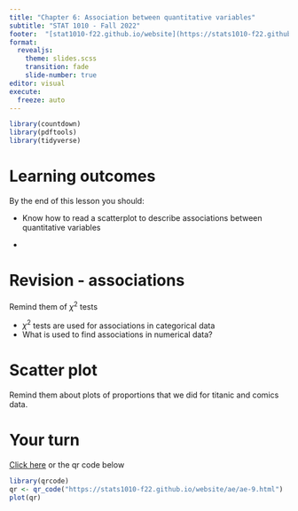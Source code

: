 ```yaml
---
title: "Chapter 6: Association between quantitative variables"
subtitle: "STAT 1010 - Fall 2022"
footer:  "[stat1010-f22.github.io/website](https://stats1010-f22.github.io/website/)"
format: 
  revealjs: 
    theme: slides.scss
    transition: fade
    slide-number: true
editor: visual
execute:
  freeze: auto
---
```


```r
library(countdown)
library(pdftools)
library(tidyverse)
```

# Learning outcomes

By the end of this lesson you should:

-   Know how to read a scatterplot to describe associations between quantitative variables

-   

# Revision - associations

::: {.notes}
Remind them of $\chi^2$ tests
:::

::: {.incremental}
- $\chi^2$ tests are used for associations in categorical data
- What is used to find associations in numerical data?
:::

# Scatter plot
::: {.notes}
Remind them about plots of proportions that we did for titanic and comics data.
:::



# Your turn

[Click here](https://stats1010-f22.github.io/website/ae/ae-8.html) or the qr code below

```r
library(qrcode)
qr <- qr_code("https://stats1010-f22.github.io/website/ae/ae-9.html")
plot(qr)
```
